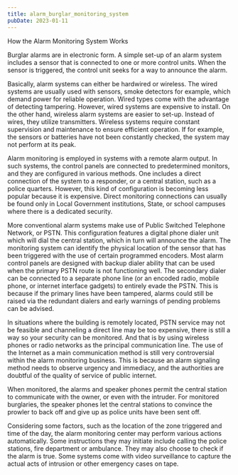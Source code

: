 ```yaml
---
title: alarm_burglar_monitoring_system
pubDate: 2023-01-11
---
```


How the Alarm Monitoring System Works


Burglar alarms are in electronic form. A simple set-up of an alarm system includes a sensor that is connected to one or more control units. When the sensor is triggered, the control unit seeks for a way to announce the alarm.

Basically, alarm systems can either be hardwired or wireless. The wired systems are usually used with sensors, smoke detectors for example, which demand power for reliable operation. Wired types come with the advantage of detecting tampering. However, wired systems are expensive to install. On the other hand, wireless alarm systems are easier to set-up. Instead of wires, they utilize transmitters. Wireless systems require constant supervision and maintenance to ensure efficient operation. If for example, the sensors or batteries have not been constantly checked, the system may not perform at its peak.

Alarm monitoring is employed in systems with a remote alarm output. In such systems, the control panels are connected to predetermined monitors, and they are configured in various methods. One includes a direct connection of the system to a responder, or a central station, such as a police quarters. However, this kind of configuration is becoming less popular because it is expensive. Direct monitoring connections can usually be found only in Local Government institutions, State, or school campuses where there is a dedicated security.

More conventional alarm systems make use of Public Switched Telephone Network, or PSTN. This configuration features a digital phone dialer unit which will dial the central station, which in turn will announce the alarm. The monitoring system can identify the physical location of the sensor that has been triggered with the use of certain programmed encoders. Most alarm control panels are designed with backup dialer ability that can be used when the primary PSTN route is not functioning well. The secondary dialer can be connected to a separate phone line (or an encoded radio, mobile phone, or internet interface gadgets) to entirely evade the PSTN. This is because if the primary lines have been tampered, alarms could still be raised via the redundant dialers and early warnings of pending problems can be advised.

In situations where the building is remotely located, PSTN service may not be feasible and channeling a direct line may be too expensive, there is still a way so your security can be monitored. And that is by using wireless phones or radio networks as the principal communication line. The use of the Internet as a main communication method is still very controversial within the alarm monitoring business. This is because an alarm signaling method needs to observe urgency and immediacy, and the authorities are doubtful of the quality of service of public internet.

When monitored, the alarms and speaker phones permit the central station to communicate with the owner, or even with the intruder. For monitored burglaries, the speaker phones let the central stations to convince the prowler to back off and give up as police units have been sent off.

Considering some factors, such as the location of the zone triggered and time of the day, the alarm monitoring center may perform various actions automatically. Some instructions they may initiate include calling the police stations, fire department or ambulance. They may also choose to check if the alarm is true. Some systems come with video surveillance to capture the actual acts of intrusion or other emergency cases on tape.
